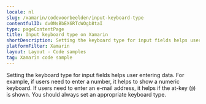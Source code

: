 ```yaml
---
locale: nl
slug: /xamarin/codevoorbeelden/input-keyboard-type
contentfulID: dv0NsBbEX6RTcWOgb8taI
type: pageContentPage
title: Input keyboard type on Xamarin
shortDescription: Setting the keyboard type for input fields helps user entering data.
platformFilter: Xamarin
layout: Layout - Code samples
tag: Xamarin code sample
---
```


Setting the keyboard type for input fields helps user entering data. For example, if users need to enter a number, it helps to show a numeric keyboard. If users need to enter an e-mail address, it helps if the at-key (`@`) is shown. You should always set an appropriate keyboard type.

<CodeSample id="input-keyboard-type" locale="nl" platform="xamarin"/>